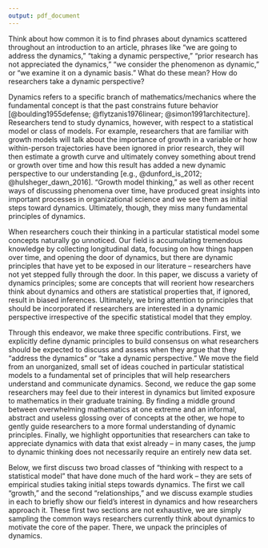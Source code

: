 ```yaml
---
output: pdf_document
---
```


Think about how common it is to find phrases about dynamics scattered throughout an introduction to an article, phrases like "we are going to address the dynamics," "taking a dynamic perspective," "prior research has not appreciated the dynamics," "we consider the phenomenon as dynamic," or "we examine it on a dynamic basis." What do these mean? How do researchers take a dynamic perspective?

Dynamics refers to a specific branch of mathematics/mechanics where the fundamental concept is that the past constrains future behavior  [@boulding1955defense; @flytzanis1976linear; @simon1991architecture]. Researchers tend to study dynamics, however, with respect to a statistical model or class of models. For example, researchers that are familiar with growth models will talk about the importance of growth in a variable or how within-person trajectories have been ignored in prior research, they will then estimate a growth curve and ultimately convey something about trend or growth over time and how this result has added a new dynamic perspective to our understanding [e.g., @dunford_is_2012; @hulsheger_dawn_2016]. "Growth model thinking," as well as other recent ways of discussing phenomena over time, have produced great insights into important processes in organizational science and we see them as initial steps toward dynamics. Ultimately, though, they miss many fundamental principles of dynamics. 

When researchers couch their thinking in a particular statistical model some concepts naturally go unnoticed. Our field is accumulating tremendous knowledge by collecting longitudinal data, focusing on how things happen over time, and opening the door of dynamics, but there are dynamic principles that have yet to be exposed in our literature -- researchers have not yet stepped fully through the door. In this paper, we discuss a variety of dynamics principles; some are concepts that will reorient how researchers think about dynamics and others are statistical properties that, if ignored, result in biased inferences. Ultimately, we bring attention to principles that should be incorporated if researchers are interested in a dynamic perspective irrespective of the specific statistical model that they employ.

Through this endeavor, we make three specific contributions. First, we explicitly define dynamic principles to build consensus on what researchers should be expected to discuss and assess when they argue that they "address the dynamics" or "take a dynamic perspective." We move the field from an unorganized, small set of ideas couched in particular statistical models to a fundamental set of principles that will help researchers understand and communicate dynamics. Second, we reduce the gap some researchers may feel due to their interest in dynamics but limited exposure to mathematics in their graduate training. By finding a middle ground between overwhelming mathematics at one extreme and an informal, abstract and useless glossing over of concepts at the other, we hope to gently guide researchers to a more formal understanding of dynamic principles. Finally, we highlight opportunities that researchers can take to appreciate dynamics with data that exist already -- in many cases, the jump to dynamic thinking does not necessarily require an entirely new data set.

Below, we first discuss two broad classes of "thinking with respect to a statistical model" that have done much of the hard work -- they are sets of empirical studies taking initial steps towards dynamics. The first we call "growth," and the second "relationships," and we discuss example studies in each to briefly show our field's interest in dynamics and how researchers approach it. These first two sections are not exhaustive, we are simply sampling the common ways researchers currently think about dynamics to motivate the core of the paper. There, we unpack the principles of dynamics. 
